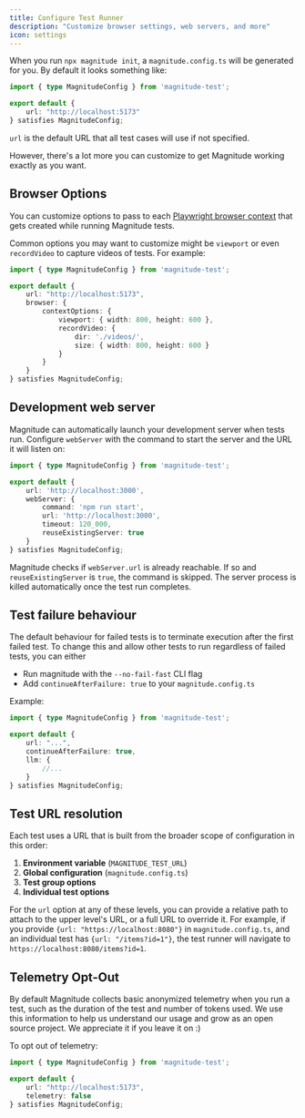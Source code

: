```yaml
---
title: Configure Test Runner
description: "Customize browser settings, web servers, and more"
icon: settings
---
```


When you run `npx magnitude init`, a `magnitude.config.ts` will be generated for you. By default it looks something like:

```typescript
import { type MagnitudeConfig } from 'magnitude-test';

export default {
    url: "http://localhost:5173"
} satisfies MagnitudeConfig;
```

`url` is the default URL that all test cases will use if not specified.

However, there's a lot more you can customize to get Magnitude working exactly as you want.

## Browser Options

You can customize options to pass to each [Playwright browser context](https://playwright.dev/docs/api/class-browser#browser-new-context) that gets created while running Magnitude tests.

Common options you may want to customize might be `viewport` or even `recordVideo` to capture videos of tests. For example:

```typescript
import { type MagnitudeConfig } from 'magnitude-test';

export default {
    url: "http://localhost:5173",
    browser: {
        contextOptions: {
            viewport: { width: 800, height: 600 },
            recordVideo: {
                dir: './videos/',
                size: { width: 800, height: 600 }
            }
        }
    }
} satisfies MagnitudeConfig;
```

## Development web server

Magnitude can automatically launch your development server when tests run. Configure `webServer` with the command to start the server and the URL it will listen on:

```typescript
import { type MagnitudeConfig } from 'magnitude-test';

export default {
    url: 'http://localhost:3000',
    webServer: {
        command: 'npm run start',
        url: 'http://localhost:3000',
        timeout: 120_000,
        reuseExistingServer: true
    }
} satisfies MagnitudeConfig;
```

Magnitude checks if `webServer.url` is already reachable. If so and `reuseExistingServer` is `true`, the command is skipped. The server process is killed automatically once the test run completes.

## Test failure behaviour

The default behaviour for failed tests is to terminate execution after the first failed test. To change this and allow other tests to run regardless of failed tests, you can either

- Run magnitude with the `--no-fail-fast` CLI flag
- Add `continueAfterFailure: true` to your `magnitude.config.ts`

Example:

```typescript
import { type MagnitudeConfig } from 'magnitude-test';

export default {
    url: "...",
    continueAfterFailure: true,
    llm: {
        //...
    }
} satisfies MagnitudeConfig;
```

## Test URL resolution 

Each test uses a URL that is built from the broader scope of configuration in this order:

1. **Environment variable** (`MAGNITUDE_TEST_URL`)
2. **Global configuration** (`magnitude.config.ts`)
3. **Test group options**
4. **Individual test options**

For the `url` option at any of these levels, you can provide a relative path to attach to the upper level's URL, or a full URL to override it.
For example, if you provide `{url: "https://localhost:8080"}` in `magnitude.config.ts`, and an individual test has `{url: "/items?id=1"}`, the test runner will navigate to `https://localhost:8080/items?id=1`.

## Telemetry Opt-Out

By default Magnitude collects basic anonymized telemetry when you run a test, such as the duration of the test and number of tokens used.
We use this information to help us understand our usage and grow as an open source project. We appreciate it if you leave it on :)

To opt out of telemetry:

```typescript
import { type MagnitudeConfig } from 'magnitude-test';

export default {
    url: "http://localhost:5173",
    telemetry: false
} satisfies MagnitudeConfig;
```
